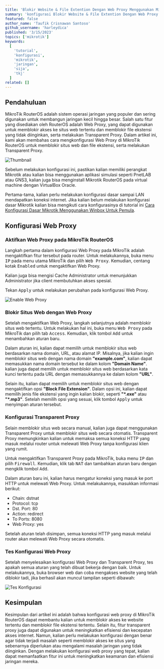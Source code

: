 ```yaml
---
title: 'Blokir Website & File Extention Dengan Web Proxy Menggunakan Mikrotik'
summary: 'konfigurasi Blokir Website & File Extention Dengan Web Proxy Menggunakan Mikrotik, bagi kalian yang belum pernah mencoba konfigurasi ini bisa mengikuti tutorial ini sampai selesai😉'
featured: false
author_name: 'Taufik Crisnawan Santoso'
github_username: 'harleydica'
published: '3/15/2023'
topics: ['mikrotik']
keywords:
  [
    'tutorial',
    'konfigurasi',
    'mikrotik',
    'jaringan',
    'sija',
    'tkj'
  ]
related: []
---
```


## Pendahuluan

MikroTik RouterOS adalah sistem operasi jaringan yang populer dan sering digunakan untuk membangun jaringan kecil hingga besar. Salah satu fitur yang disediakan oleh RouterOS adalah Web Proxy, yang dapat digunakan untuk memblokir akses ke situs web tertentu dan memblokir file ekstensi yang tidak diinginkan, serta melakukan Transparent Proxy. Dalam artikel ini, kami akan membahas cara mengkonfigurasi Web Proxy di MikroTik RouterOS untuk memblokir situs web dan file ekstensi, serta melakukan Transparent Proxy.

![Thumbnail](https://ik.imagekit.io/taufik/blog/web-proxy-mikrotik/thumbnail.png 'Thumbnail')

Sebelum melakukan konfigurasi ini, pastikan kalian memiliki perangkat Mikrotik atau kalian bisa menggunakan aplikasi simulasi seperti PnetLAB atau GNS3, kalian juga bisa menginstall Mikrotik RouterOS pada virtual machine dengan VirtualBox Oracle.

Pertama-tama, kalian perlu melakukan konfigurasi dasar sampai LAN mendapatkan koneksi internet. Jika kalian belum melakukan konfigurasi dasar Mikrotik kalian bisa mengikuti cara konfigurasinya di tutorial ini [Cara Konfigurasi Dasar Mikrotik Menggunakan Winbox Untuk Pemula](https://taufikcrisnawan.dev/blog/konfigurasi-dasar-mikrotik).

## Konfigurasi Web Proxy

### Aktifkan Web Proxy pada MikroTik RouterOS

Langkah pertama dalam konfigurasi Web Proxy pada MikroTik adalah mengaktifkan fitur tersebut pada router. Untuk melakukannya, buka menu <Kbd>IP</Kbd> pada menu utama MikroTik dan pilih <Kbd>Web Proxy</Kbd>. Kemudian, centang kotak <Kbd>Enabled</Kbd> untuk mengaktifkan Web Proxy.

Kalian juga bisa mengisi Cache Administrator untuk menunjukkan Administrator jika client membutuhkan akses spesial.

Tekan <Kbd>Apply</Kbd> untuk melakukan perubahan pada konfigurasi Web Proxy.

![Enable Web Proxy](https://ik.imagekit.io/taufik/blog/web-proxy-mikrotik/enable-web-proxy.png 'Enable Web Proxy')

### Blokir Situs Web dengan Web Proxy

Setelah mengaktifkan Web Proxy, langkah selanjutnya adalah memblokir situs web tertentu. Untuk melakukan hal ini, buka menu <Kbd>Web Proxy</Kbd> pada MikroTik dan pilih tab <Kbd>Access</Kbd>. Kemudian, klik tombol <Kbd>Add</Kbd> untuk menambahkan aturan baru.

Dalam aturan ini, kalian dapat memilih untuk memblokir situs web berdasarkan nama domain, URL, atau alamat IP. Misalnya, jika kalian ingin memblokir situs web dengan nama domain **"example.com"**, kalian dapat memasukkan nama domain tersebut ke dalam kolom **"Domain Name"**. kalian juga dapat memilih untuk memblokir situs web berdasarkan kata kunci tertentu pada URL dengan memasukkannya ke dalam kolom **"URL"**.

Selain itu, kalian dapat memilih untuk memblokir situs web dengan mengaktifkan opsi **"Block File Extension"**. Dalam opsi ini, kalian dapat memilih jenis file ekstensi yang ingin kalian blokir, seperti **"*.exe"** atau **"*.mp3"**. Setelah memilih opsi yang sesuai, klik tombol <Kbd>Apply</Kbd> untuk menyimpan aturan tersebut.

### Konfigurasi Transparent Proxy
Selain memblokir situs web secara manual, kalian juga dapat menggunakan Transparent Proxy untuk memblokir situs web secara otomatis. Transparent Proxy memungkinkan kalian untuk memaksa semua koneksi HTTP yang masuk melalui router untuk melewati Web Proxy tanpa konfigurasi klien yang rumit.

Untuk mengaktifkan Transparent Proxy pada MikroTik, buka menu <Kbd>IP</Kbd> dan pilih <Kbd>Firewall</Kbd>. Kemudian, klik tab <Kbd>NAT</Kbd> dan tambahkan aturan baru dengan mengklik tombol <Kbd>Add</Kbd>.

Dalam aturan baru ini, kalian harus mengatur koneksi yang masuk ke port HTTP untuk melewati Web Proxy. Untuk melakukannya, masukkan informasi berikut:

- Chain: dstnat
- Protocol: tcp
- Dst. Port: 80
- Action: redirect
- To Ports: 8080
- Web Proxy: yes

Setelah aturan telah disimpan, semua koneksi HTTP yang masuk melalui router akan melewati Web Proxy secara otomatis.

### Tes Konfigurasi Web Proxy
Setelah menyelesaikan konfigurasi Web Proxy dan Transparent Proxy, tes apakah semua aturan yang telah dibuat bekerja dengan baik. Untuk melakukannya, buka browser web dan coba mengakses website yang telah diblokir tadi, jika berhasil akan muncul tampilan seperti dibawah: 

![Tes Konfigurasi](https://ik.imagekit.io/taufik/blog/web-proxy-mikrotik/tes.png 'Tes Konfigurasi')

## Kesimpulan

Kesimpulan dari artikel ini adalah bahwa konfigurasi web proxy di MikroTik RouterOS dapat membantu kalian untuk memblokir akses ke website tertentu dan memblokir file ekstensi tertentu. Selain itu, fitur transparent proxy juga dapat digunakan untuk meningkatkan efisiensi dan kecepatan akses internet. Namun, kalian perlu melakukan konfigurasi dengan benar agar tidak terjadi masalah seperti memblokir akses ke situs yang sebenarnya diperlukan atau mengalami masalah jaringan yang tidak diinginkan. Dengan melakukan konfigurasi web proxy yang tepat, kalian dapat memanfaatkan fitur ini untuk meningkatkan keamanan dan efisiensi jaringan mereka.